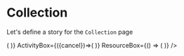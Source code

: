 
<Meta title="Pages|Collection" component={Collection}/>


# Collection
Let's define a story for the `Collection` page

<Preview>
  <Story name="Collection page">
    <Collection 
      activities={ [{id:1},{id:2},{id:3}]}
      resources={ [{id:1},{id:2},{id:3}]}
      HeroCollectionBox={({cancel})=>(
        <HeroCollection
        {...getHeroCollectionProps()}
        />
      )}
      ActivityBox={({cancel})=>(
        <ActivityPreview {...activityPreviewProps} />
      )}
      ResourceBox={() => (
        <ResourcePreview {...getResourcePreviewProps()} />
      )}
    />
  </Story>
</Preview>


